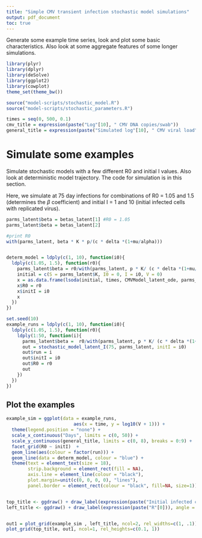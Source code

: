 ```yaml
---
title: "Simple CMV transient infection stochastic model simulations"
output: pdf_document
toc: true
---
```


Generate some example time series, look and plot some basic characteristics. Also look at some aggregate features of some longer simulations. 

```r
library(plyr)
library(dplyr)
library(deSolve)
library(ggplot2)
library(cowplot)
theme_set(theme_bw())

source("model-scripts/stochastic_model.R")
source("model-scripts/stochastic_parameters.R")

```


```r
times = seq(0, 500, 0.1)
cmv_title = expression(paste("Log"[10], " CMV DNA copies/swab"))
general_title = expression(paste("Simulated log"[10], " CMV viral load"))
```

# Simulate some examples

Simulate stochastic models with a few different R0 and initial I values. Also look at deterministic model trajectory. The code for simulation is in this section.

Here, we simulate at 75 day infections for combinations of R0 = 1.05 and 1.5 (determines the $\beta$ coefficient) and initial I = 1 and 10 (initial infected cells with replicated virus).

```r
parms_latent$beta = betas_latent[1] #R0 = 1.05
parms_latent$beta = betas_latent[2]

#print R0
with(parms_latent, beta * K * p/(c * delta *(1+mu/alpha)))


determ_model = ldply(c(1, 10), function(i0){
  ldply(c(1.05, 1.5), function(r0){
    parms_latent$beta = r0/with(parms_latent, p * K/ (c * delta *(1+mu/alpha)))
    initial = c(S = parms_latent$K, I0 = 0, I = i0, V = 0)
    x = as.data.frame(lsoda(initial, times, CMVModel_latent_ode, parms_latent))
    x$R0 = r0
    x$initI = i0
    x
  })
})
```

```r

set.seed(10)
example_runs = ldply(c(1, 10), function(i0){
  ldply(c(1.05, 1.5), function(r0){
    ldply(1:50, function(i){
      parms_latent$beta =  r0/with(parms_latent, p * K/ (c * delta *(1+mu/alpha)))
      out = stochastic_model_latent_I(75, parms_latent, initI = i0)
      out$run = i
      out$initI = i0
      out$R0 = r0
      out
    })
  })
})


```

## Plot the examples

```r

example_sim = ggplot(data = example_runs, 
                         aes(x = time, y = log10(V + 1))) +
  theme(legend.position = "none") +
  scale_x_continuous("Days", limits = c(0, 50)) +
  scale_y_continuous(general_title, limits = c(0, 8), breaks = 0:9) +
  facet_grid(R0 ~ initI)  +
  geom_line(aes(colour = factor(run))) +
  geom_line(data = determ_model, colour = "blue") +
  theme(text = element_text(size = 18), 
        strip.background = element_rect(fill = NA),
        axis.line = element_line(colour = "black"),
        plot.margin=unit(c(0, 0, 0, 0), "lines"),
        panel.border = element_rect(colour = "black", fill=NA, size=1))


top_title <- ggdraw() + draw_label(expression(paste("Initial infected cells (I"[0], ")")))
left_title <- ggdraw() + draw_label(expression(paste("R"[0])), angle = 270, hjust = 1)


out1 = plot_grid(example_sim , left_title, ncol=2, rel_widths=c(1, .1)) 
plot_grid(top_title, out1, ncol=1, rel_heights=c(0.1, 1))


```